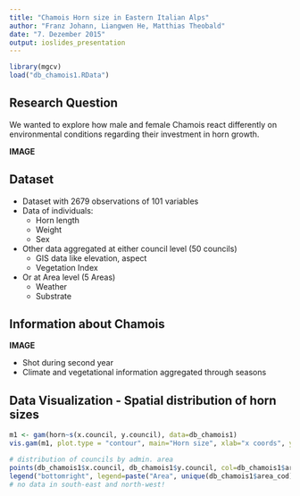 ```yaml
---
title: "Chamois Horn size in Eastern Italian Alps"
author: "Franz Johann, Liangwen He, Matthias Theobald"
date: "7. Dezember 2015"
output: ioslides_presentation
---
```


```r
library(mgcv)
load("db_chamois1.RData")
```

## Research Question

We wanted to explore how male and female Chamois react differently on environmental conditions regarding their investment in horn growth.

**IMAGE**

## Dataset

- Dataset with 2679 observations of 101 variables
- Data of individuals:
    - Horn length
    - Weight
    - Sex

- Other data aggregated at either council level (50 councils)
    - GIS data like elevation, aspect
    - Vegetation Index
- Or at Area level (5 Areas)
    - Weather
    - Substrate


## Information about Chamois

__IMAGE__

- Shot during second year
- Climate and vegetational information aggregated through seasons

## Data Visualization - Spatial distribution of horn sizes

```r
m1 <- gam(horn~s(x.council, y.council), data=db_chamois1)
vis.gam(m1, plot.type = "contour", main="Horn size", xlab="x coords", ylab="y coords")

# distribution of councils by admin. area
points(db_chamois1$x.council, db_chamois1$y.council, col=db_chamois1$area_cod, pch=20, cex=1.5)
legend("bottomright", legend=paste("Area", unique(db_chamois1$area_cod)), col=unique(db_chamois1$area_cod), pch=20)
# no data in south-east and north-west!
```

